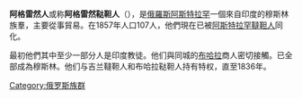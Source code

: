 '''阿格雷然人'''或称'''阿格雷然鞑靼人'''（{{lang-ru|Агрыжанские татары}}），是[[俄羅斯|俄羅斯]][[阿斯特拉罕|阿斯特拉罕]]一個來自印度的穆斯林族羣，主要從事貿易。在1857年人口107人，他們現在已被[[阿斯特拉罕韃靼人|阿斯特拉罕韃靼人]]同化。

最初他們其中至少一部分人是印度教徒。他们與同城的[[布哈拉|布哈拉]]商人密切接觸。已全部成為穆斯林。他们与吉兰韃靼人和布哈拉鞑靼人持有特权，直至1836年。

[[Category:俄罗斯族群|Category:俄罗斯族群]]